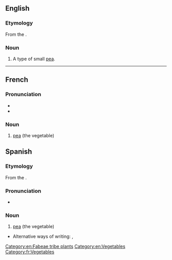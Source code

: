==English==

===Etymology===
From the {{etyl|fr|en}}.

===Noun===
{{en-noun|petits pois}}

# A type of small [[pea]].

[[Category:en:Fabeae tribe plants]]
[[Category:en:Vegetables]]

----

==French==

===Pronunciation===
* {{fr-IPA}}
* {{audio|Fr-un petit pois.ogg|Audio|lang=fr}}

===Noun===
{{fr-noun|m|petits pois}}

# [[pea]] (the vegetable)

[[Category:fr:Vegetables]]

==Spanish==

===Etymology===
From the {{etyl|fr|es}}.
===Pronunciation===
* {{IPA|/petiˈpwas/|lang=es}}

===Noun===
{{es-noun|m|petits pois}}

# {{lb|es|Costa Rica|Nicaragua|Panama|Venezuela|}} [[pea]] (the vegetable)
*Alternative ways of writing: {{l|es|petipuás}}, {{l|es|petipuá}}
